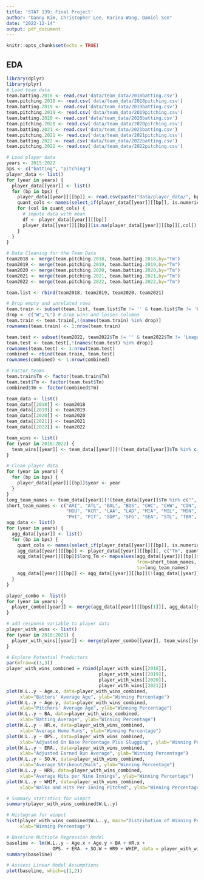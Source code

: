 ```yaml
---
title: 'STAT 139: Final Project'
author: "Danny Kim, Christopher Lee, Karina Wang, Daniel Son"
date: "2022-12-14"
output: pdf_document
---
```


```r
knitr::opts_chunk$set(echo = TRUE)
```

## EDA
```r
library(dplyr)
library(plyr)
# Load team data
team.batting.2018 <- read.csv('data/team_data/2018batting.csv')
team.pitching.2018 <- read.csv('data/team_data/2018pitching.csv')
team.batting.2019 <- read.csv('data/team_data/2019batting.csv')
team.pitching.2019 <- read.csv('data/team_data/2019pitching.csv')
team.batting.2020 <- read.csv('data/team_data/2020batting.csv')
team.pitching.2020 <- read.csv('data/team_data/2020pitching.csv')
team.batting.2021 <- read.csv('data/team_data/2021batting.csv')
team.pitching.2021 <- read.csv('data/team_data/2021pitching.csv')
team.batting.2022 <- read.csv('data/team_data/2022batting.csv')
team.pitching.2022 <- read.csv('data/team_data/2022pitching.csv')

# Load player data
years <- 2015:2022
bps <- c("batting", "pitching")
player_data <- list()
for (year in years) {
  player_data[[year]] <- list()
  for (bp in bps) {
    player_data[[year]][[bp]] <- read.csv(paste("data/player_data/", bp, year, ".csv", sep=""))
    quant_cols <- names(select_if(player_data[[year]][[bp]], is.numeric))
    for (col in quant_cols) {
      # impute data with mean
      df <- player_data[[year]][[bp]]
      player_data[[year]][[bp]][is.na(player_data[[year]][[bp]][,col]),col] <- mean(df[,col], na.rm=TRUE)
    }
  }
}
```

```r
# Data Cleaning for the Team Data
team2018 <- merge(team.pitching.2018, team.batting.2018,by="Tm")
team2019 <- merge(team.pitching.2019, team.batting.2019,by="Tm")
team2020 <- merge(team.pitching.2020, team.batting.2020,by="Tm")
team2021 <- merge(team.pitching.2021, team.batting.2021,by="Tm")
team2022 <- merge(team.pitching.2022, team.batting.2022,by="Tm")

team.list <- rbind(team2018, team2019, team2020, team2021)

# Drop empty and unrelated rows
team.train <- subset(team.list, team.list$Tm != '' & team.list$Tm != 'League Average')
drop <- c("W","L") # Drop wins and losses columns
team.train <- team.train[,!(names(team.train) %in% drop)]
rownames(team.train) <- 1:nrow(team.train)

team.test <- subset(team2022, team2022$Tm != '' & team2022$Tm != 'League Average')
team.test <- team.test[,!(names(team.test) %in% drop)]
rownames(team.test) <- 1:nrow(team.test)
combined <- rbind(team.train, team.test)
rownames(combined) <- 1:nrow(combined)

# Factor teams
team.train$Tm <- factor(team.train$Tm)
team.test$Tm <- factor(team.test$Tm)
combined$Tm <- factor(combined$Tm)

team_data <- list()
team_data[[2018]] <- team2018
team_data[[2019]] <- team2019
team_data[[2020]] <- team2020
team_data[[2021]] <- team2021
team_data[[2022]] <- team2022

team_wins <- list()
for (year in 2018:2022) {
  team_wins[[year]] <- team_data[[year]][!(team_data[[year]]$Tm %in% c("", "League Average")),c("Tm", "W.L.")]
}
```

```r

# Clean player data
for (year in years) {
  for (bp in bps) {
    player_data[[year]][[bp]]$year <- year
  }
}
long_team_names <- team_data[[year]][!(team_data[[year]]$Tm %in% c("", "League Average")),]$Tm
short_team_names <- c("ARI", "ATL", "BAL", "BOS", "CHC", "CHW", "CIN", "CLE", "COL", "DET",
                      "HOU", "KCR", "LAA", "LAD", "MIA", "MIL", "MIN", "NYM", "NYY", "OAK",
                      "PHI", "PIT", "SDP", "SFG", "SEA", "STL", "TBR", "TEX", "TOR", "WSN")
agg_data <- list()
for (year in years) {
  agg_data[[year]] <- list()
  for (bp in bps) {
    quant_cols <- names(select_if(player_data[[year]][[bp]], is.numeric))
    agg_data[[year]][[bp]] <- player_data[[year]][[bp]][, c("Tm", quant_cols)] %>% group_by(Tm) %>% summarise_all("mean")
    agg_data[[year]][[bp]]$long_Tm <- mapvalues(agg_data[[year]][[bp]]$Tm,
                                                from=short_team_names,
                                                to=long_team_names)
    agg_data[[year]][[bp]] <- agg_data[[year]][[bp]][!(agg_data[[year]][[bp]]$Tm == "TOT"),]
  }
}

player_combo <- list()
for (year in years) {
  player_combo[[year]] <- merge(agg_data[[year]][[bps[1]]], agg_data[[year]][[bps[2]]], by="Tm")
}

# add response variable to player data
player_with_wins <- list()
for (year in 2018:2021) {
  player_with_wins[[year]] <- merge(player_combo[[year]], team_wins[[year+1]], by.x="long_Tm.x", by.y="Tm")
}
```

```r
# Explore Potential Predictors
par(mfrow=c(3,3))
player_with_wins_combined = rbind(player_with_wins[[2018]],
                                  player_with_wins[[2019]],
                                  player_with_wins[[2020]],
                                  player_with_wins[[2021]])
plot(W.L..y ~ Age.x, data=player_with_wins_combined,
     xlab="Batters' Average Age", ylab="Winning Percentage")
plot(W.L..y ~ Age.y, data=player_with_wins_combined,
     xlab="Pitchers' Average Age", ylab="Winning Percentage")
plot(W.L..y ~ BA, data=player_with_wins_combined,
     xlab="Batting Average", ylab="Winning Percentage")
plot(W.L..y ~ HR.x, data=player_with_wins_combined,
     xlab="Average Home Runs", ylab="Winning Percentage")
plot(W.L..y ~ OPS., data=player_with_wins_combined,
     xlab="Adjusted On Base Percentage Plus Slugging", ylab="Winning Percentage")
plot(W.L..y ~ ERA., data=player_with_wins_combined,
     xlab="Adjusted Earned Run Average", ylab="Winning Percentage")
plot(W.L..y ~ SO.W, data=player_with_wins_combined,
     xlab="Average Strikeout/Walk", ylab="Winning Percentage")
plot(W.L..y ~ HR9, data=player_with_wins_combined,
     xlab="Average Hits per Nine Innings", ylab="Winning Percentage")
plot(W.L..y ~ WHIP, data=player_with_wins_combined,
     xlab="Walks and Hits Per Inning Pitched", ylab="Winning Percentage")
```

```r
# Summary statistics for winpct
summary(player_with_wins_combined$W.L..y)

# Histogram for winpct
hist(player_with_wins_combined$W.L..y, main="Distribution of Winning Percentage",
     xlab="Winning Percentage")
```


```r
# Baseline Multiple Regression Model
baseline <- lm(W.L..y ~ Age.x + Age.y + BA + HR.x + 
                 OPS. + ERA. + SO.W + HR9 + WHIP, data = player_with_wins_combined)
summary(baseline)
```


```r
# Asssess Linear Model Assumptions
plot(baseline, which=c(1,2))
```